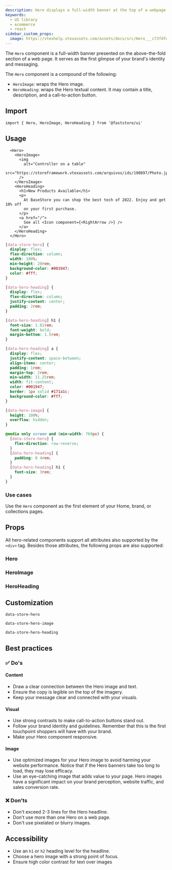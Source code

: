 ```yaml
---
description: Hero displays a full-width banner at the top of a webpage.
keywords:
  - UI library
  - ecommerce
  - react
sidebar_custom_props: 
  image: https://vtexhelp.vtexassets.com/assets/docs/src/Hero___c73fdfe80ce87c2ccc4701c07e9d5398.png
---
```



The `Hero` component is a full-width banner presented on the above-the-fold section of a web page. It serves as the first glimpse of your brand's identity and messaging.

The `Hero` component is a compound of the following:

- `HeroImage`: wraps the Hero image.
- `HeroHeading`: wraps the Hero textual content. It may contain a title, description, and a call-to-action button.

## Import

```tsx
import { Hero, HeroImage, HeroHeading } from '@faststore/ui'
```

## Usage

<Tabs>
  <TabItem value="react" label="React" default>

```tsx live
  <Hero>
    <HeroImage>
      <img
        alt="Controller on a table"
        src="https://storeframework.vtexassets.com/arquivos/ids/190897/Photo.jpg"
      />
    </HeroImage>
    <HeroHeading>
      <h1>New Products Available</h1>
      <p>
        At BaseStore you can shop the best tech of 2022. Enjoy and get 10% off
        on your first purchase.
      </p>
      <a href="/">
        See all <Icon component={<RightArrow />} />
      </a>
    </HeroHeading>
  </Hero>
```

  </TabItem>
  <TabItem value="css" label="CSS">

```css
[data-store-hero] {
  display: flex;
  flex-direction: column;
  width: 100%;
  min-height: 20rem;
  background-color: #001947;
  color: #fff;
}

[data-hero-heading] {
  display: flex;
  flex-direction: column;
  justify-content: center;
  padding: 2rem;
}

[data-hero-heading] h1 {
  font-size: 1.81rem;
  font-weight: bold;
  margin-bottom: 1.5rem;
}

[data-hero-heading] a {
  display: flex;
  justify-content: space-between;
  align-items: center;
  padding: 1rem;
  margin-top: 2rem;
  min-width: 11.25rem;
  width: fit-content;
  color: #001947;
  border: 1px solid #171a1c;
  background-color: #fff;
}

[data-hero-image] {
  height: 100%;
  overflow: hidden;
}

@media only screen and (min-width: 769px) {
  [data-store-hero] {
    flex-direction: row-reverse;
  }
  [data-hero-heading] {
    padding: 0 4rem;
  }
  [data-hero-heading] h1 {
    font-size: 3rem;
  }
}
```  

  </TabItem>
</Tabs>

### Use cases

Use the `Hero` component as the first element of your Home, brand, or collections pages. 

## Props

All hero-related components support all attributes also supported by the `<div>` tag. Besides those attributes, the following props are also supported:

### Hero

<PropsSection name="Hero" />

### HeroImage

<PropsSection name="HeroImage" />

### HeroHeading

<PropsSection name="HeroHeading" />

## Customization

`data-store-hero`

`data-store-hero-image`

`data-store-hero-heading`

## Best practices

### ✅ Do's

#### Content
- Draw a clear connection between the Hero image and text.
- Ensure the copy is legible on the top of the imagery.
- Keep your message clear and connected with your visuals.

#### Visual
- Use strong contrasts to make call-to-action buttons stand out.
- Follow your brand identity and guidelines. Remember that this is the first touchpoint shoppers will have with your brand.
- Make your Hero component responsive.

#### Image
- Use optimized images for your Hero image to avoid harming your website performance. Notice that if the Hero banners take too long to load, they may lose efficacy.
- Use an eye-catching image that adds value to your page. Hero images have a significant impact on your brand perception, website traffic, and sales conversion rate.

### ❌ Don'ts

- Don't exceed 2-3 lines for the Hero headline.
- Don't use more than one Hero on a web page.
- Don't use pixelated or blurry images.

## Accessibility

- Use an `h1` or `h2` heading level for the headline.
- Choose a hero image with a strong point of focus.
- Ensure high color contrast for text over images